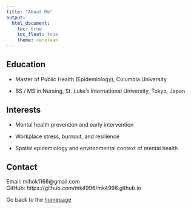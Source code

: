 ```yaml
---
title: "About Me"
output: 
  html_document:
    toc: true
    toc_float: true
    theme: cerulean
---
```


## Education

- Master of Public Health (Epidemiology), Columbia University 

- BS / MS in Nursing, St. Luke's International University, Tokyo, Japan


## Interests

- Mental health prevention and early intervention

- Workplace stress, burnout, and resilience

- Spatial epidemiology and environmental context of mental health


## Contact
Email: mihok1168@gmail.com  
GitHub: https://github.com/mk4996/mk4996.github.io

Go back to the [homepage](index.html)
